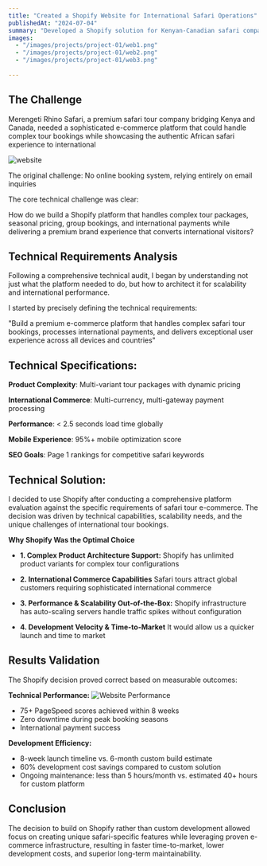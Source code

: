 ```yaml
---
title: "Created a Shopify Website for International Safari Operations"
publishedAt: "2024-07-04"
summary: "Developed a Shopify solution for Kenyan-Canadian safari company, creating seamless tour booking system with responsive design and integrated payment processing to streamline customer experience."
images:
  - "/images/projects/project-01/web1.png"
  - "/images/projects/project-01/web2.png"
  - "/images/projects/project-01/web3.png"
 
---
```


## The Challenge

Merengeti Rhino Safari, a premium safari tour company bridging Kenya and Canada, needed a sophisticated e-commerce 
platform that could handle complex tour bookings while showcasing the authentic African safari experience to international 

![website](/images/projects/project-01/web2.png)


The original challenge: No online booking system, relying entirely on email inquiries

The core technical challenge was clear: 

How do we build a Shopify platform that handles 
complex tour packages, seasonal pricing, group bookings, 
and international payments while delivering a premium brand experience that converts international visitors?

## Technical Requirements Analysis
Following a comprehensive technical audit, I began by understanding not just what the platform needed to do, 
but how to architect it for scalability and international performance.

I started by precisely defining the technical requirements:

"Build a premium e-commerce platform that handles complex safari tour bookings, 
processes international payments, and delivers exceptional user experience across all devices and countries"

## Technical Specifications:

**Product Complexity**: Multi-variant tour packages with dynamic pricing

**International Commerce**: Multi-currency, multi-gateway payment processing

**Performance**: < 2.5 seconds load time globally

**Mobile Experience**: 95%+ mobile optimization score

**SEO Goals**: Page 1 rankings for competitive safari keywords

## Technical Solution:
I decided to use Shopify after conducting a comprehensive platform evaluation against the specific requirements of safari tour e-commerce. 
The decision was driven by technical capabilities, scalability needs, and the unique challenges of international tour bookings.

**Why Shopify Was the Optimal Choice**

- **1. Complex Product Architecture Support:** Shopify has unlimited product variants for complex tour configurations

- **2. International Commerce Capabilities** Safari tours attract global customers requiring sophisticated international commerce

- **3. Performance & Scalability Out-of-the-Box:** Shopify infrastructure has auto-scaling servers handle traffic spikes without configuration

- **4. Development Velocity & Time-to-Market** It would allow us a quicker launch and time to market 

## Results Validation

The Shopify decision proved correct based on measurable outcomes:

**Technical Performance:**
![Website Performance](/images/projects/project-01/website-perf.png)

- 75+ PageSpeed scores achieved within 8 weeks
- Zero downtime during peak booking seasons
- International payment success

**Development Efficiency:**

- 8-week launch timeline vs. 6-month custom build estimate
- 60% development cost savings compared to custom solution
- Ongoing maintenance: less than 5 hours/month vs. estimated 40+ hours for custom platform

## Conclusion

The decision to build on Shopify rather than custom development allowed focus on creating unique safari-specific features 
while leveraging proven e-commerce infrastructure, resulting in faster time-to-market, lower development costs, 
and superior long-term maintainability.